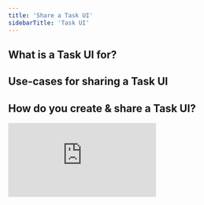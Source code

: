 ```yaml
---
title: 'Share a Task UI'
sidebarTitle: 'Task UI'
---
```


## What is a Task UI for?

## Use-cases for sharing a Task UI

## How do you create & share a Task UI?



<div
  style={{
    width: '100%',
    position: 'relative',
    paddingTop: '61.46%',
  }}>
  <iframe
    src="https://fast.wistia.com/embed/medias/1rag0fugao"
    frameBorder="0"
    style={{
      position: 'absolute',
      top: 0,left: 0, width: '100%', height: '100%',
      borderRadius: '10px',
    }}/>
</div>